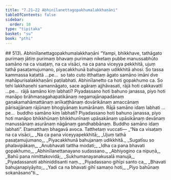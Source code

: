 ```yaml
---
title: "7.21–22 Abhinīlanettagopakhumalakkhaṇāni"
tableOfContents: false
sidebar:
  order: 10
type: "tipitaka"
basket: "su"
book: "pthi"
---
```



<DynamicBreadcrumb />

<Paragraph type="center" book="pthi">
## 513\. Abhinīlanettagopakhumalakkhaṇāni
</Paragraph>

<Division number="228" book="pthi" bookNo="8" page="136">

<Paragraph number="514" book="pthi">
“Yampi, bhikkhave, tathāgato purimaṃ jātiṃ purimaṃ bhavaṃ purimaṃ niketaṃ pubbe manussabhūto samāno na ca visaṭaṃ, na ca visāci, na ca pana viceyya pekkhitā, ujuṃ tathā pasaṭamujumano, piyacakkhunā bahujanaṃ udikkhitā ahosi. So tassa kammassa kaṭattā …pe…  so tato cuto itthattaṃ āgato samāno imāni dve mahāpurisalakkhaṇāni paṭilabhati. Abhinīlanetto ca hoti gopakhumo ca.
</Paragraph>

<Paragraph number="515" book="pthi">
So tehi lakkhaṇehi samannāgato, sace agāraṃ ajjhāvasati, rājā hoti cakkavattī …pe…  rājā samāno kiṃ labhati? Piyadassano hoti bahuno janassa, piyo hoti manāpo brāhmaṇagahapatikānaṃ negamajānapadānaṃ gaṇakamahāmattānaṃ anīkaṭṭhānaṃ dovārikānaṃ amaccānaṃ pārisajjānaṃ rājūnaṃ bhogiyānaṃ kumārānaṃ. Rājā samāno idaṃ labhati …pe…  buddho samāno kiṃ labhati? Piyadassano hoti bahuno janassa, piyo hoti manāpo bhikkhūnaṃ bhikkhunīnaṃ upāsakānaṃ upāsikānaṃ devānaṃ manussānaṃ asurānaṃ nāgānaṃ gandhabbānaṃ. Buddho samāno idaṃ labhati”. Etamatthaṃ bhagavā avoca.
</Paragraph>

</Division>
<Division number="229" book="pthi" bookNo="8" page="136">

<Paragraph number="516" book="pthi">
Tatthetaṃ vuccati—
</Paragraph>

<Paragraph number="517" type="verses" book="pthi">
_“Na ca visaṭaṃ na ca visāci,_  
_Na ca pana viceyyapekkhitā;_  
_Ujuṃ tathā pasaṭamujumano,_  
_Piyacakkhunā bahujanaṃ udikkhitā._  

</Paragraph>

<Paragraph number="518" type="verses" book="pthi">
_Sugatīsu so phalavipākaṃ,_  
_Anubhavati tattha modati;_  
_Idha ca pana bhavati gopakhumo,_  
_Abhinīlanettanayano sudassano._  

</Paragraph>

<Paragraph number="519" type="verses" book="pthi">
_Abhiyogino ca nipuṇā,_  
_Bahū pana nimittakovidā;_  
_Sukhumanayanakusalā manujā,_  
_Piyadassanoti abhiniddisanti naṃ._  

</Paragraph>

<Paragraph number="520" type="verses" book="pthi">
_Piyadassano gihīpi santo ca,_  
_Bhavati bahujanapiyāyito;_  
_Yadi ca na bhavati gihī samaṇo hoti,_  
_Piyo bahūnaṃ sokanāsano”ti._
</Paragraph>
</Division>